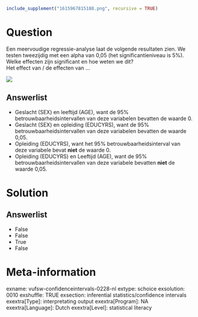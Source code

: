 ```r
include_supplement("1615967815188.png", recursive = TRUE)
```

Question
========
Een meervoudige regressie-analyse laat de volgende resultaten zien. We
testen tweezijdig met een alpha van 0,05 (het significantieniveau is
5%). Welke effecten zijn significant en hoe weten we dit?  
Het effect van / de effecten van ...   
  
![](1615967815188.png)

Answerlist
----------
* Geslacht (SEX) en leeftijd (AGE), want de 95%
  betrouwbaarheidsintervallen van deze variabelen bevatten de waarde 0.
* Geslacht (SEX) en opleiding (EDUCYRS), want de 95%
  betrouwbaarheidsintervallen van deze variabelen bevatten de waarde 0,05.
* Opleiding (EDUCYRS), want het 95% betrouwbaarheidsinterval van deze
  variabele bevat **niet** de waarde 0.
* Opleiding (EDUCYRS) en Leeftijd (AGE), want de 95%
  betrouwbaarheidsintervallen van deze variabele bevatten **niet** de
  waarde 0,05.

Solution
========










Answerlist
----------
* False
* False
* True
* False

Meta-information
================
exname: vufsw-confidenceintervals-0228-nl
extype: schoice
exsolution: 0010
exshuffle: TRUE
exsection: inferential statistics/confidence intervals
exextra[Type]: interpretating output
exextra[Program]: NA
exextra[Language]: Dutch
exextra[Level]: statistical literacy

